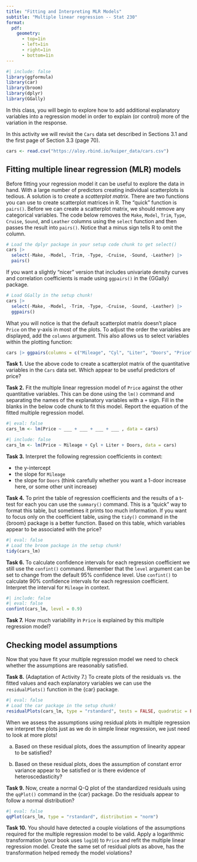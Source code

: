 ```yaml
---
title: "Fitting and Interpreting MLR Models"
subtitle: "Multiple linear regression -- Stat 230"
format:
  pdf:
    geometry:
      - top=1in
      - left=1in
      - right=1in
      - bottom=1in
---
```


```r
#| include: false
library(ggformula)
library(car)
library(broom)
library(dplyr)
library(GGally)
```


In this class, you will begin to explore how to add additional explanatory variables into a regression model in order to explain (or control) more of the variation in the response. 

In this activity we will revisit the `Cars` data set described in Sections 3.1 and the first page of Section 3.3 (page 70).

```r
cars <- read.csv("https://aloy.rbind.io/kuiper_data/cars.csv")
```



## Fitting multiple linear regression (MLR) models

Before fitting your regression model it can be useful to explore the data in hand. With a large number of predictors creating individual scatterplots is tedious. A solution is to create a *scatterplot matrix*. There are two functions you can use to create scatterplot matrices in R. The "quick" function is `pairs()`. Before we can create a scatterplot matrix, we should remove any categorical variables. The code below removes the `Make`, `Model`, `Trim`, `Type`, `Cruise`, `Sound`, and `Leather` columns using the `select` function and then passes the result into `pairs()`. Notice that a minus sign tells R to omit the column.

```r
# Load the dplyr package in your setup code chunk to get select()
cars |>
  select(-Make, -Model, -Trim, -Type, -Cruise, -Sound, -Leather) |> 
  pairs()
```

If you want a slightly "nicer" version that includes univariate density curves  and correlation coefficients is made using `ggpairs()` in the {GGally} package.

```r
# Load GGally in the setup chunk!
cars |>
  select(-Make, -Model, -Trim, -Type, -Cruise, -Sound, -Leather) |>
  ggpairs()
```

What you will notice is that the default scatterplot matrix doesn't place `Price` on the y-axis in most of the plots. To adjust the order the variables are displayed, add the `columns` argument. This also allows us to select variables within the plotting function:

```r
cars |> ggpairs(columns = c("Mileage", "Cyl", "Liter", "Doors", "Price"))
```


**Task 1.** Use the above code to create a scatterplot matrix of the quantitative variables in the `Cars` data set. Which appear to be useful predictors of price?

**Task 2.** Fit the multiple linear regression model of `Price` against the other quantitative variables. This can be done using the `lm()` command and separating the names of the explanatory variables with a `+` sign. Fill in the blanks in the below code chunk to fit this model. Report the equation of the fitted multiple regression model.

```r
#| eval: false
cars_lm <- lm(Price ~ ___ + ___ + ___ + ___ , data = cars)
```

```r
#| include: false
cars_lm <- lm(Price ~ Mileage + Cyl + Liter + Doors, data = cars)
```



**Task 3.** Interpret the following regression coefficients in context: 

* the y-intercept
* the slope for `Mileage`
* the slope for `Doors` (think carefully whether you want a 1-door increase here, or some other unit increase)

**Task 4.** To print the table of regression coefficients and the results of a t-test for each you can use the `summary()` command. This is a "quick" way to format this table, but sometimes it prints too much information. If you want to focus only on the coefficient table, using the `tidy()` command in the {broom} package is a better function. Based on this table, which variables appear to be associated with the price?

```r
#| eval: false
# Load the broom package in the setup chunk!
tidy(cars_lm)
```


**Task 6.** To calculate confidence intervals for each regression coefficient we still use the `confint()` command. Remember that the `level` argument can be set to change from the default 95% confidence level. Use `confint()` to calculate 90% confidence intervals for each regression coefficient. Interpret the interval for `Mileage` in context.

```r
#| include: false
#| eval: false
confint(cars_lm, level = 0.9)
```

**Task 7.** How much variability in `Price` is explained by this multiple regression model?


## Checking model assumptions

Now that you have fit your multiple regression model we need to check whether the assumptions are reasonably satisfied.

**Task 8.** (Adaptation of Activity 7.) To create plots of the residuals vs. the fitted values and each explanatory variables we can use the `residualPlots()` function in the {car} package. 

```r
#| eval: false
# Load the car package in the setup chunk!
residualPlots(cars_lm, type = "rstandard", tests = FALSE, quadratic = FALSE)
```

When we assess the assumptions using residual plots in multiple regression we interpret the plots just as we do in simple linear regression, we just need to look at more plots!

(a) Based on these residual plots, does the assumption of linearity appear to be satisfied?

(b) Based on these residual plots, does the assumption of constant error variance appear to be satisfied or is there evidence of heteroscedasticity?


**Task 9.** Now, create a normal Q-Q plot of the standardized residuals using the `qqPlot()` command in the {car} package. Do the residuals appear to follow a normal distribution?

```r
#| eval: false
qqPlot(cars_lm, type = "rstandard", distribution = "norm")
```


**Task 10.** You should have detected a couple violations of the assumptions required for the multiple regression model to be valid. Apply a logarithmic transformation (your book uses `log10`) to `Price` and refit the multiple linear regression model. Create the same set of residual plots as above, has the transformation helped remedy the model violations?
